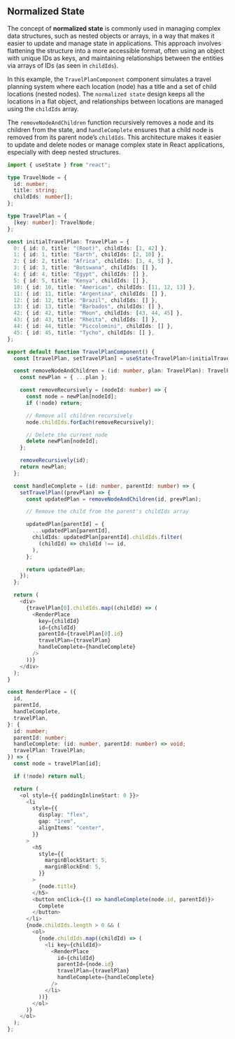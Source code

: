 
## Normalized State

The concept of **normalized state** is commonly used in managing complex data structures, such as nested objects or arrays,
in a way that makes it easier to update and manage state in applications. This approach involves flattening the structure into
a more accessible format, often using an object with unique IDs as keys, and maintaining relationships between the entities via arrays of IDs (as seen in `childIds`).

In this example, the `TravelPlanComponent` component simulates a travel planning system where each location (node) has a
title and a set of child locations (nested nodes). The `normalized state` design keeps all the locations in a flat object,
and relationships between locations are managed using the `childIds` array.

The `removeNodeAndChildren` function recursively removes a node and its children from the state, and `handleComplete` ensures
that a child node is removed from its parent node’s `childIds`. This architecture makes it easier to update and delete nodes
or manage complex state in React applications, especially with deep nested structures.

```typescript jsx
import { useState } from "react";

type TravelNode = {
  id: number;
  title: string;
  childIds: number[];
};

type TravelPlan = {
  [key: number]: TravelNode;
};

const initialTravelPlan: TravelPlan = {
  0: { id: 0, title: "(Root)", childIds: [1, 42] },
  1: { id: 1, title: "Earth", childIds: [2, 10] },
  2: { id: 2, title: "Africa", childIds: [3, 4, 5] },
  3: { id: 3, title: "Botswana", childIds: [] },
  4: { id: 4, title: "Egypt", childIds: [] },
  5: { id: 5, title: "Kenya", childIds: [] },
  10: { id: 10, title: "Americas", childIds: [11, 12, 13] },
  11: { id: 11, title: "Argentina", childIds: [] },
  12: { id: 12, title: "Brazil", childIds: [] },
  13: { id: 13, title: "Barbados", childIds: [] },
  42: { id: 42, title: "Moon", childIds: [43, 44, 45] },
  43: { id: 43, title: "Rheita", childIds: [] },
  44: { id: 44, title: "Piccolomini", childIds: [] },
  45: { id: 45, title: "Tycho", childIds: [] },
};

export default function TravelPlanComponent() {
  const [travelPlan, setTravelPlan] = useState<TravelPlan>(initialTravelPlan);

  const removeNodeAndChildren = (id: number, plan: TravelPlan): TravelPlan => {
    const newPlan = { ...plan };

    const removeRecursively = (nodeId: number) => {
      const node = newPlan[nodeId];
      if (!node) return;

      // Remove all children recursively
      node.childIds.forEach(removeRecursively);

      // Delete the current node
      delete newPlan[nodeId];
    };

    removeRecursively(id);
    return newPlan;
  };

  const handleComplete = (id: number, parentId: number) => {
    setTravelPlan((prevPlan) => {
      const updatedPlan = removeNodeAndChildren(id, prevPlan);

      // Remove the child from the parent's childIds array

      updatedPlan[parentId] = {
        ...updatedPlan[parentId],
        childIds: updatedPlan[parentId].childIds.filter(
          (childId) => childId !== id,
        ),
      };

      return updatedPlan;
    });
  };

  return (
    <div>
      {travelPlan[0].childIds.map((childId) => (
        <RenderPlace
          key={childId}
          id={childId}
          parentId={travelPlan[0].id}
          travelPlan={travelPlan}
          handleComplete={handleComplete}
        />
      ))}
    </div>
  );
}

const RenderPlace = ({
  id,
  parentId,
  handleComplete,
  travelPlan,
}: {
  id: number;
  parentId: number;
  handleComplete: (id: number, parentId: number) => void;
  travelPlan: TravelPlan;
}) => {
  const node = travelPlan[id];

  if (!node) return null;

  return (
    <ol style={{ paddingInlineStart: 0 }}>
      <li
        style={{
          display: "flex",
          gap: "1rem",
          alignItems: "center",
        }}
      >
        <h5
          style={{
            marginBlockStart: 5,
            marginBlockEnd: 5,
          }}
        >
          {node.title}
        </h5>
        <button onClick={() => handleComplete(node.id, parentId)}>
          Complete
        </button>
      </li>
      {node.childIds.length > 0 && (
        <ol>
          {node.childIds.map((childId) => (
            <li key={childId}>
              <RenderPlace
                id={childId}
                parentId={node.id}
                travelPlan={travelPlan}
                handleComplete={handleComplete}
              />
            </li>
          ))}
        </ol>
      )}
    </ol>
  );
};
```
